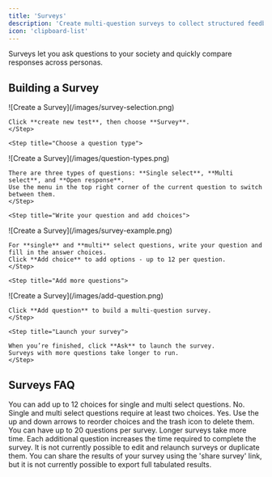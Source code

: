 ```yaml
---
title: 'Surveys'
description: 'Create multi-question surveys to collect structured feedback from your artificial societies'
icon: 'clipboard-list'
---
```


Surveys let you ask questions to your society and quickly compare responses across personas.

## Building a Survey

<Steps>
    <Step title="Start a new Survey">

<Frame>    
    ![Create a Survey](/images/survey-selection.png)
</Frame>
<br />

    Click **create new test**, then choose **Survey**.
    </Step>
    
    <Step title="Choose a question type">

<Frame>    
    ![Create a Survey](/images/question-types.png)
</Frame>
<br />

    There are three types of questions: **Single select**, **Multi select**, and **Open response**.
    Use the menu in the top right corner of the current question to switch between them.
    </Step>
    
    <Step title="Write your question and add choices">

<Frame>    
    ![Create a Survey](/images/survey-example.png)
</Frame>
<br />

    For **single** and **multi** select questions, write your question and fill in the answer choices.
    Click **Add choice** to add options - up to 12 per question.
    </Step>
    
    <Step title="Add more questions">

<Frame>    
    ![Create a Survey](/images/add-question.png)
</Frame>
<br />

    Click **Add question** to build a multi‑question survey.
    </Step>
    
    <Step title="Launch your survey">

    When you’re finished, click **Ask** to launch the survey.
    Surveys with more questions take longer to run.
    </Step>
</Steps>

## Surveys FAQ

<Accordion title="How many choices can I add to a question?">
    You can add up to 12 choices for single and multi select questions.
</Accordion>

<Accordion title="Can I have fewer than two choices?">
    No. Single and multi select questions require at least two choices.
</Accordion>

<Accordion title="Can I reorder or delete choices?">
    Yes. Use the up and down arrows to reorder choices and the trash icon to delete them.
</Accordion>

<Accordion title="How many questions can I have in one survey?">
    You can have up to 20 questions per survey.
</Accordion>

<Accordion title="How long do surveys take to run?">
    Longer surveys take more time. Each additional question increases the time required to complete the survey.
</Accordion>

<Accordion title="Can I edit a survey after launching?">
    It is not currently possible to edit and relaunch surveys or duplicate them.
</Accordion>

<Accordion title="Can I export the results of my survey?">
    You can share the results of your survey using the 'share survey' link, but it is not currently possible to export full tabulated results.
</Accordion>